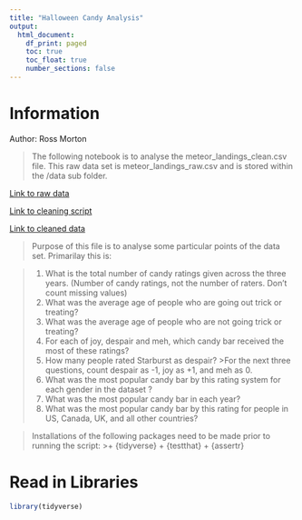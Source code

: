 ```yaml
---
title: "Halloween Candy Analysis"
output:
  html_document:
    df_print: paged
    toc: true
    toc_float: true
    number_sections: false
---
```

# Information
Author: Ross Morton

> The following notebook is to analyse the meteor_landings_clean.csv file.
This raw data set is meteor_landings_raw.csv and is stored within the /data sub
folder.

[Link to raw data](raw_data/)

[Link to cleaning script](cleaning_script/halloween_candy_clean_script.R)

[Link to cleaned data](01_data/halloween_candy_clean.csv)

> Purpose of this file is to analyse some particular points of the data set.
Primarilay this is:

>1. What is the total number of candy ratings given across the three years. (Number of candy ratings, not the number of raters. Don’t count missing values)
2. What was the average age of people who are going out trick or treating?
3. What was the average age of people who are not going trick or treating?
4. For each of joy, despair and meh, which candy bar received the most of these ratings?
5. How many people rated Starburst as despair?
>>For the next three questions, count despair as -1, joy as +1, and meh as 0.
>6. What was the most popular candy bar by this rating system for each gender in the dataset ?
7. What was the most popular candy bar in each year?
8. What was the most popular candy bar by this rating for people in US, Canada, UK, and all other countries?


> Installations of the following packages need to be made prior to running the 
script:
>>+ {tidyverse}
+ {testthat}
+ {assertr}


# Read in Libraries
```r
library(tidyverse)
```

